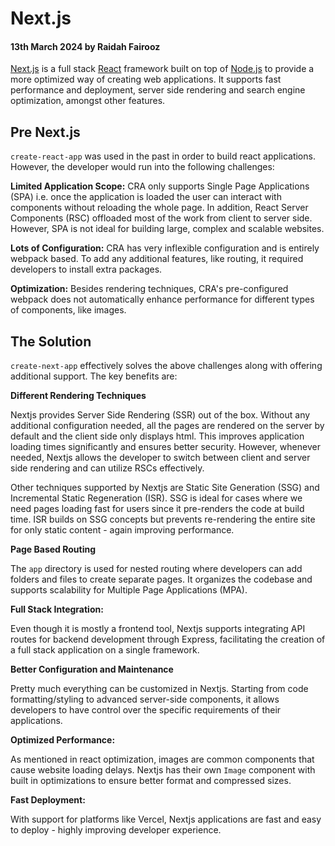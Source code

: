 # Next.js

#### 13th March 2024 by Raidah Fairooz

[Next.js](https://nextjs.org) is a full stack [React](https://react.dev) framework built on top of [Node.js](https://nodejs.org/en) to provide a more optimized way of creating web applications. It supports fast performance and deployment, server side rendering and search engine optimization, amongst other features.

## Pre Next.js

`create-react-app` was used in the past in order to build react applications. However, the developer would run into the following challenges:

**Limited Application Scope:** CRA only supports Single Page Applications (SPA) i.e. once the application is loaded the user can interact with components without reloading the whole page. In addition, React Server Components (RSC) offloaded most of the work from client to server side. However, SPA is not ideal for building large, complex and scalable websites.

**Lots of Configuration:** CRA has very inflexible configuration and is entirely webpack based. To add any additional features, like routing, it required developers to install extra packages.

**Optimization:** Besides rendering techniques, CRA's pre-configured webpack does not automatically enhance performance for different types of components, like images.

## The Solution

`create-next-app` effectively solves the above challenges along with offering additional support. The key benefits are:

**Different Rendering Techniques**

Nextjs provides Server Side Rendering (SSR) out of the box. Without any additional configuration needed, all the pages are rendered on the server by default and the client side only displays html. This improves application loading times significantly and ensures better security. However, whenever needed, Nextjs allows the developer to switch between client and server side rendering and can utilize RSCs effectively.

Other techniques supported by Nextjs are Static Site Generation (SSG) and Incremental Static Regeneration (ISR). SSG is ideal for cases where we need pages loading fast for users since it pre-renders the code at build time. ISR builds on SSG concepts but prevents re-rendering the entire site for only static content - again improving performance.

**Page Based Routing**

The `app` directory is used for nested routing where developers can add folders and files to create separate pages. It organizes the codebase and supports scalability for Multiple Page Applications (MPA).

**Full Stack Integration:**

Even though it is mostly a frontend tool, Nextjs supports integrating API routes for backend development through Express, facilitating the creation of a full stack application on a single framework.

**Better Configuration and Maintenance**

Pretty much everything can be customized in Nextjs. Starting from code formatting/styling to advanced server-side components, it allows developers to have control over the specific requirements of their applications.

**Optimized Performance:**

As mentioned in react optimization, images are common components that cause website loading delays. Nextjs has their own `Image` component with built in optimizations to ensure better format and compressed sizes.

**Fast Deployment:**

With support for platforms like Vercel, Nextjs applications are fast and easy to deploy - highly improving developer experience.

##
